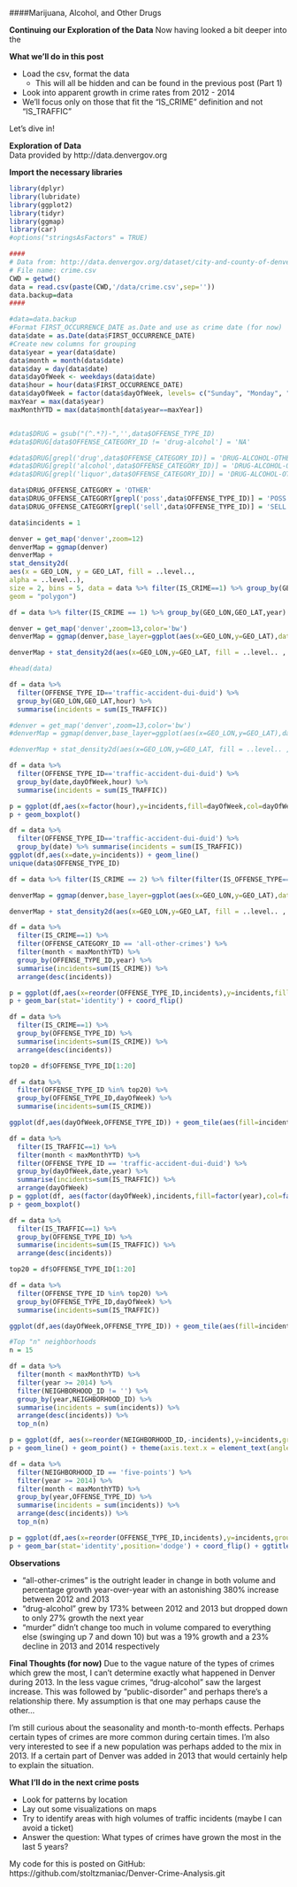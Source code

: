 
####Marijuana, Alcohol, and Other Drugs  

**Continuing our Exploration of the Data**
Now having looked a bit deeper into the 

**What we'll do in this post**

* Load the csv, format the data
  * This will all be hidden and can be found in the previous post (Part 1)
* Look into apparent growth in crime rates from 2012 - 2014
* We'll focus only on those that fit the "IS_CRIME" definition and not "IS_TRAFFIC"

Let's dive in!  

**Exploration of Data**  
Data provided by http://data.denvergov.org

**Import the necessary libraries**

```r
library(dplyr)
library(lubridate)
library(ggplot2)
library(tidyr)
library(ggmap)
library(car)
#options("stringsAsFactors" = TRUE)
```  

```r
####
# Data from: http://data.denvergov.org/dataset/city-and-county-of-denver-crime
# File name: crime.csv
CWD = getwd()
data = read.csv(paste(CWD,'/data/crime.csv',sep=''))
data.backup=data
####
```  

```r
#data=data.backup
#Format FIRST_OCCURRENCE_DATE as.Date and use as crime date (for now)
data$date = as.Date(data$FIRST_OCCURRENCE_DATE)
#Create new columns for grouping
data$year = year(data$date)
data$month = month(data$date)
data$day = day(data$date)
data$dayOfWeek <- weekdays(data$date)
data$hour = hour(data$FIRST_OCCURRENCE_DATE)
data$dayOfWeek = factor(data$dayOfWeek, levels= c("Sunday", "Monday", "Tuesday", "Wednesday", "Thursday", "Friday", "Saturday"))
maxYear = max(data$year)
maxMonthYTD = max(data$month[data$year==maxYear])


#data$DRUG = gsub("(^.*?)-",'',data$OFFENSE_TYPE_ID)
#data$DRUG[data$OFFENSE_CATEGORY_ID != 'drug-alcohol'] = 'NA'

#data$DRUG[grepl('drug',data$OFFENSE_CATEGORY_ID)] = 'DRUG-ALCOHOL-OTHER'
#data$DRUG[grepl('alcohol',data$OFFENSE_CATEGORY_ID)] = 'DRUG-ALCOHOL-OTHER'
#data$DRUG[grepl('liquor',data$OFFENSE_CATEGORY_ID)] = 'DRUG-ALCOHOL-OTHER'

data$DRUG_OFFENSE_CATEGORY = 'OTHER'
data$DRUG_OFFENSE_CATEGORY[grepl('poss',data$OFFENSE_TYPE_ID)] = 'POSS'
data$DRUG_OFFENSE_CATEGORY[grepl('sell',data$OFFENSE_TYPE_ID)] = 'SELL'

data$incidents = 1

```  


```r

denver = get_map('denver',zoom=12)
denverMap = ggmap(denver)
denverMap +
stat_density2d(
aes(x = GEO_LON, y = GEO_LAT, fill = ..level..,
alpha = ..level..),
size = 2, bins = 5, data = data %>% filter(IS_CRIME==1) %>% group_by(GEO_LAT,GEO_LON) %>% summarise(incidents=sum(IS_CRIME)),
geom = "polygon")

```

```r

df = data %>% filter(IS_CRIME == 1) %>% group_by(GEO_LON,GEO_LAT,year) %>% summarise(incidents=sum(IS_CRIME))

denver = get_map('denver',zoom=13,color='bw')
denverMap = ggmap(denver,base_layer=ggplot(aes(x=GEO_LON,y=GEO_LAT),data=df))

denverMap + stat_density2d(aes(x=GEO_LON,y=GEO_LAT, fill = ..level.. , alpha = ..level..), bins=5,geom='polygon',data=df) + scale_fill_gradient(low='black',high='red') + facet_wrap(~year)

```
```r
#head(data)

df = data %>%
  filter(OFFENSE_TYPE_ID=='traffic-accident-dui-duid') %>% 
  group_by(GEO_LON,GEO_LAT,hour) %>% 
  summarise(incidents = sum(IS_TRAFFIC))

#denver = get_map('denver',zoom=13,color='bw')
#denverMap = ggmap(denver,base_layer=ggplot(aes(x=GEO_LON,y=GEO_LAT),data=df))

#denverMap + stat_density2d(aes(x=GEO_LON,y=GEO_LAT, fill = ..level.. , alpha = ..level..), bins=5,geom='polygon',data=df) + scale_fill_gradient(low='black',high='red') + facet_wrap(~hour)


```


```r
df = data %>%
  filter(OFFENSE_TYPE_ID=='traffic-accident-dui-duid') %>% 
  group_by(date,dayOfWeek,hour) %>% 
  summarise(incidents = sum(IS_TRAFFIC))

p = ggplot(df,aes(x=factor(hour),y=incidents,fill=dayOfWeek,col=dayOfWeek))
p + geom_boxplot()

df = data %>%
  filter(OFFENSE_TYPE_ID=='traffic-accident-dui-duid') %>% 
  group_by(date) %>% summarise(incidents = sum(IS_TRAFFIC))
ggplot(df,aes(x=date,y=incidents)) + geom_line()       
unique(data$OFFENSE_TYPE_ID)
```



```r
df = data %>% filter(IS_CRIME == 2) %>% filter(filter(IS_OFFENSE_TYPE=='')) %>% group_by(GEO_LON,GEO_LAT,year) %>% summarise(incidents=sum(as.numeric(incidents)))

denverMap = ggmap(denver,base_layer=ggplot(aes(x=GEO_LON,y=GEO_LAT),data=df))

denverMap + stat_density2d(aes(x=GEO_LON,y=GEO_LAT, fill = ..level.. , alpha = ..level..), bins=5,geom='polygon',data=df) + scale_fill_gradient(low='black',high='red') + facet_wrap(~year)
```


```r
df = data %>% 
  filter(IS_CRIME==1) %>%
  filter(OFFENSE_CATEGORY_ID == 'all-other-crimes') %>%
  filter(month < maxMonthYTD) %>%
  group_by(OFFENSE_TYPE_ID,year) %>%
  summarise(incidents=sum(IS_CRIME)) %>%
  arrange(desc(incidents))

p = ggplot(df,aes(x=reorder(OFFENSE_TYPE_ID,incidents),y=incidents,fill=factor(year),col=factor(year)))
p + geom_bar(stat='identity') + coord_flip()
```

```r
df = data %>%
  filter(IS_CRIME==1) %>%
  group_by(OFFENSE_TYPE_ID) %>%
  summarise(incidents=sum(IS_CRIME)) %>%
  arrange(desc(incidents))

top20 = df$OFFENSE_TYPE_ID[1:20]

df = data %>%
  filter(OFFENSE_TYPE_ID %in% top20) %>%
  group_by(OFFENSE_TYPE_ID,dayOfWeek) %>%
  summarise(incidents=sum(IS_CRIME))

ggplot(df,aes(dayOfWeek,OFFENSE_TYPE_ID)) + geom_tile(aes(fill=incidents),col='white') + scale_fill_gradient(low = "white", high = "steelblue")
```

```r
df = data %>% 
  filter(IS_TRAFFIC==1) %>%
  filter(month < maxMonthYTD) %>%
  filter(OFFENSE_TYPE_ID == 'traffic-accident-dui-duid') %>%
  group_by(dayOfWeek,date,year) %>%
  summarise(incidents=sum(IS_TRAFFIC)) %>%
  arrange(dayOfWeek)
p = ggplot(df, aes(factor(dayOfWeek),incidents,fill=factor(year),col=factor(year)))
p + geom_boxplot()
```
```r
df = data %>%
  filter(IS_TRAFFIC==1) %>%
  group_by(OFFENSE_TYPE_ID) %>%
  summarise(incidents=sum(IS_TRAFFIC)) %>%
  arrange(desc(incidents))

top20 = df$OFFENSE_TYPE_ID[1:20]

df = data %>%
  filter(OFFENSE_TYPE_ID %in% top20) %>%
  group_by(OFFENSE_TYPE_ID,dayOfWeek) %>%
  summarise(incidents=sum(IS_TRAFFIC))

ggplot(df,aes(dayOfWeek,OFFENSE_TYPE_ID)) + geom_tile(aes(fill=incidents),col='white') + scale_fill_gradient(low = "white", high = "steelblue")
```



```r
#Top "n" neighborhoods
n = 15

df = data %>%
  filter(month < maxMonthYTD) %>%
  filter(year >= 2014) %>%
  filter(NEIGHBORHOOD_ID != '') %>%
  group_by(year,NEIGHBORHOOD_ID) %>%
  summarise(incidents = sum(incidents)) %>% 
  arrange(desc(incidents)) %>%
  top_n(n)

p = ggplot(df, aes(x=reorder(NEIGHBORHOOD_ID,-incidents),y=incidents,group=factor(year),col=factor(year)))
p + geom_line() + geom_point() + theme(axis.text.x = element_text(angle = 45,hjust=1)) + ggtitle(paste("Annual Incidents Reported in Top ", as.character(n), " Neighborhoods",sep="")) + labs(x = "Neighborhood")

```

```r
df = data %>%
  filter(NEIGHBORHOOD_ID == 'five-points') %>%
  filter(year >= 2014) %>%
  filter(month < maxMonthYTD) %>%
  group_by(year,OFFENSE_TYPE_ID) %>%
  summarise(incidents = sum(incidents)) %>%
  arrange(desc(incidents)) %>%
  top_n(n)

p = ggplot(df,aes(x=reorder(OFFENSE_TYPE_ID,incidents),y=incidents,group=factor(year),col=factor(year),fill=factor(year)))
p + geom_bar(stat='identity',position='dodge') + coord_flip() + ggtitle(paste("Top", as.character(n), " Crime Types in Five Points",sep="")) + labs(x = "Crime Type")
```



**Observations**  

* "all-other-crimes" is the outright leader in change in both volume and percentage growth year-over-year with an astonishing 380% increase between 2012 and 2013
* "drug-alcohol" grew by 173% between 2012 and 2013 but dropped down to only 27% growth the next year
* "murder" didn't change too much in volume compared to everything else (swinging up 7 and down 10) but was a 19% growth and a 23% decline in 2013 and 2014 respectively  


**Final Thoughts (for now)**
Due to the vague nature of the types of crimes which grew the most, I can't determine exactly what happened in Denver during 2013. In the less vague crimes, "drug-alcohol" saw the largest increase. This was followed by "public-disorder" and perhaps there's a relationship there. My assumption is that one may perhaps cause the other...  

I'm still curious about the seasonality and month-to-month effects. Perhaps certain types of crimes are more common during certain times. I'm also very interested to see if a new population was perhaps added to the mix in 2013. If a certain part of Denver was added in 2013 that would certainly help to explain the situation.  

**What I'll do in the next crime posts**  

* Look for patterns by location
* Lay out some visualizations on maps
* Try to identify areas with high volumes of traffic incidents (maybe I can avoid a ticket)
* Answer the question: What types of crimes have grown the most in the last 5 years?

My code for this is posted on GitHub:  
https://github.com/stoltzmaniac/Denver-Crime-Analysis.git